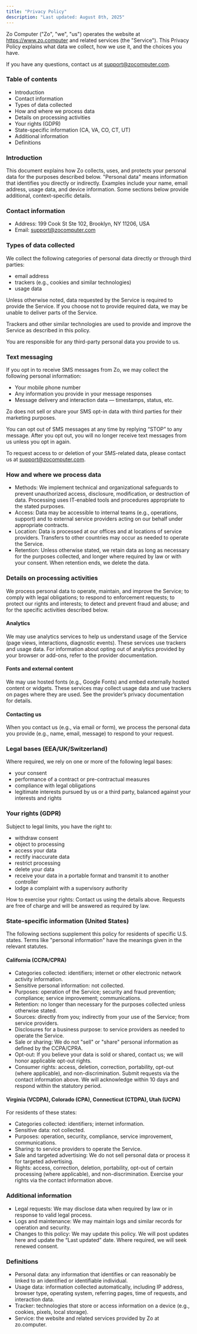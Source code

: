 ```yaml
---
title: "Privacy Policy"
description: "Last updated: August 8th, 2025"
---
```


Zo Computer ("Zo", "we", "us") operates the website at https://www.zo.computer and related services (the "Service"). This Privacy Policy explains what data we collect, how we use it, and the choices you have.

If you have any questions, contact us at support@zocomputer.com.

### Table of contents

- Introduction
- Contact information
- Types of data collected
- How and where we process data
- Details on processing activities
- Your rights (GDPR)
- State-specific information (CA, VA, CO, CT, UT)
- Additional information
- Definitions

### Introduction

This document explains how Zo collects, uses, and protects your personal data for the purposes described below. "Personal data" means information that identifies you directly or indirectly. Examples include your name, email address, usage data, and device information. Some sections below provide additional, context-specific details.

### Contact information

- Address: 199 Cook St Ste 102, Brooklyn, NY 11206, USA
- Email: support@zocomputer.com

### Types of data collected

We collect the following categories of personal data directly or through third parties:

- email address
- trackers (e.g., cookies and similar technologies)
- usage data

Unless otherwise noted, data requested by the Service is required to provide the Service. If you choose not to provide required data, we may be unable to deliver parts of the Service.

Trackers and other similar technologies are used to provide and improve the Service as described in this policy.

You are responsible for any third-party personal data you provide to us.

### Text messaging

If you opt in to receive SMS messages from Zo, we may collect the following personal information:

- Your mobile phone number
- Any information you provide in your message responses
- Message delivery and interaction data — timestamps, status, etc.

Zo does not sell or share your SMS opt-in data with third parties for their marketing purposes.

You can opt out of SMS messages at any time by replying “STOP” to any message. After you opt out, you will no longer receive text messages from us unless you opt in again.

To request access to or deletion of your SMS-related data, please contact us at support@zocomputer.com.

### How and where we process data

- Methods: We implement technical and organizational safeguards to prevent unauthorized access, disclosure, modification, or destruction of data. Processing uses IT-enabled tools and procedures appropriate to the stated purposes.
- Access: Data may be accessible to internal teams (e.g., operations, support) and to external service providers acting on our behalf under appropriate contracts.
- Location: Data is processed at our offices and at locations of service providers. Transfers to other countries may occur as needed to operate the Service.
- Retention: Unless otherwise stated, we retain data as long as necessary for the purposes collected, and longer where required by law or with your consent. When retention ends, we delete the data.

### Details on processing activities

We process personal data to operate, maintain, and improve the Service; to comply with legal obligations; to respond to enforcement requests; to protect our rights and interests; to detect and prevent fraud and abuse; and for the specific activities described below.

#### Analytics

We may use analytics services to help us understand usage of the Service (page views, interactions, diagnostic events). These services use trackers and usage data. For information about opting out of analytics provided by your browser or add-ons, refer to the provider documentation.

#### Fonts and external content

We may use hosted fonts (e.g., Google Fonts) and embed externally hosted content or widgets. These services may collect usage data and use trackers on pages where they are used. See the provider’s privacy documentation for details.

#### Contacting us

When you contact us (e.g., via email or form), we process the personal data you provide (e.g., name, email, message) to respond to your request.

### Legal bases (EEA/UK/Switzerland)

Where required, we rely on one or more of the following legal bases:

- your consent
- performance of a contract or pre-contractual measures
- compliance with legal obligations
- legitimate interests pursued by us or a third party, balanced against your interests and rights

### Your rights (GDPR)

Subject to legal limits, you have the right to:

- withdraw consent
- object to processing
- access your data
- rectify inaccurate data
- restrict processing
- delete your data
- receive your data in a portable format and transmit it to another controller
- lodge a complaint with a supervisory authority

How to exercise your rights: Contact us using the details above. Requests are free of charge and will be answered as required by law.

### State-specific information (United States)

The following sections supplement this policy for residents of specific U.S. states. Terms like "personal information" have the meanings given in the relevant statutes.

#### California (CCPA/CPRA)

- Categories collected: identifiers; internet or other electronic network activity information.
- Sensitive personal information: not collected.
- Purposes: operation of the Service; security and fraud prevention; compliance; service improvement; communications.
- Retention: no longer than necessary for the purposes collected unless otherwise stated.
- Sources: directly from you; indirectly from your use of the Service; from service providers.
- Disclosures for a business purpose: to service providers as needed to operate the Service.
- Sale or sharing: We do not "sell" or "share" personal information as defined by the CCPA/CPRA.
- Opt-out: If you believe your data is sold or shared, contact us; we will honor applicable opt-out rights.
- Consumer rights: access, deletion, correction, portability, opt-out (where applicable), and non-discrimination. Submit requests via the contact information above. We will acknowledge within 10 days and respond within the statutory period.

#### Virginia (VCDPA), Colorado (CPA), Connecticut (CTDPA), Utah (UCPA)

For residents of these states:

- Categories collected: identifiers; internet information.
- Sensitive data: not collected.
- Purposes: operation, security, compliance, service improvement, communications.
- Sharing: to service providers to operate the Service.
- Sale and targeted advertising: We do not sell personal data or process it for targeted advertising.
- Rights: access, correction, deletion, portability, opt-out of certain processing (where applicable), and non-discrimination. Exercise your rights via the contact information above.

### Additional information

- Legal requests: We may disclose data when required by law or in response to valid legal process.
- Logs and maintenance: We may maintain logs and similar records for operation and security.
- Changes to this policy: We may update this policy. We will post updates here and update the “Last updated” date. Where required, we will seek renewed consent.

### Definitions

- Personal data: any information that identifies or can reasonably be linked to an identified or identifiable individual.
- Usage data: information collected automatically, including IP address, browser type, operating system, referring pages, time of requests, and interaction data.
- Tracker: technologies that store or access information on a device (e.g., cookies, pixels, local storage).
- Service: the website and related services provided by Zo at zo.computer.
